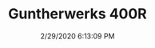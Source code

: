 ---
width: 2000
height: 1333
title: Guntherwerks 400R
description: A green Guntherwerks 400R carbon fiber rear seat.
date: 2/29/2020 6:13:09 PM
cameraMake: Sony
cameraModel: ILCE-7M3
lens: ZEISS Batis 2/40 CF
settingsfStop: f/2
settingsISO: ISO 200
settingsShutter: 1/40
settingsFocalLength: 40 mm
---